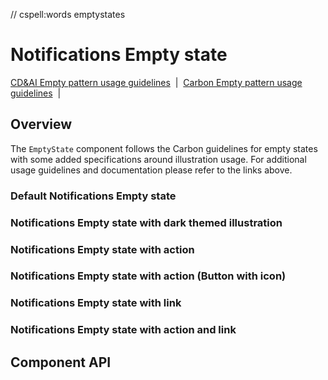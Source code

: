 // cspell:words emptystates

# Notifications Empty state

[CD&AI Empty pattern usage guidelines](https://pages.github.ibm.com/cdai-design/pal/patterns/empty-state/usage/)
&nbsp;|&nbsp;
[Carbon Empty pattern usage guidelines](https://www.carbondesignsystem.com/patterns/empty-states-pattern/)
&nbsp;|&nbsp;

## Overview

The `EmptyState` component follows the Carbon guidelines for empty states with
some added specifications around illustration usage. For additional usage
guidelines and documentation please refer to the links above.

### Default Notifications Empty state

<Canvas>
  <Story
    id={getStorybookSlug(
      pkg,
      NotificationsEmptyState.displayName,
      'default',
      'emptystates'
    )}
  />
</Canvas>

### Notifications Empty state with dark themed illustration

<Canvas>
  <Story
    id={getStorybookSlug(
      pkg,
      NotificationsEmptyState.displayName,
      'with-dark-mode-illustration',
      'emptystates'
    )}
  />
</Canvas>

### Notifications Empty state with action

<Canvas>
  <Story
    id={getStorybookSlug(
      pkg,
      NotificationsEmptyState.displayName,
      'with-action',
      'emptystates'
    )}
  />
</Canvas>

### Notifications Empty state with action (Button with icon)

<Canvas>
  <Story
    id={getStorybookSlug(
      pkg,
      NotificationsEmptyState.displayName,
      'with-action-icon-button',
      'emptystates'
    )}
  />
</Canvas>

### Notifications Empty state with link

<Canvas>
  <Story
    id={getStorybookSlug(
      pkg,
      NotificationsEmptyState.displayName,
      'with-link',
      'emptystates'
    )}
  />
</Canvas>

### Notifications Empty state with action and link

<Canvas>
  <Story
    id={getStorybookSlug(
      pkg,
      NotificationsEmptyState.displayName,
      'with-action-and-link',
      'emptystates'
    )}
  />
</Canvas>

## Component API

<ArgsTable />
